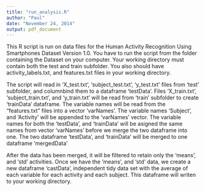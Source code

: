 ```yaml
---
title: "run_analysis.R"
author: "Paul"
date: "November 24, 2014"
output: pdf_document
---
```

This R script is run on data files for the Human Activity Recognition Using Smartphones Dataset
Version 1.0.
You have to run the script from the folder containing the Dataset on your computer.
Your working directory must contain both the test and train subfolder.
You also should have activity_labels.txt, and features.txt files in your working directory.

The script will read in 'X_test.txt', 'subject_test.txt', 'y_test.txt' files from 'test' subfolder, and columnbind them to a dataframe 'testData'.
Files 'X_train.txt', 'subject_train.txt', and 'y_train.txt' will be read from 'train' subfolder
to create 'trainData' dataframe.
The variable names will be read from the "features.txt" files into a vector 'varNames'.
The variable names 'Subject', and 'Activity' will be appended to the 'varNames' vector.
The variable names for both the 'testData', and 'trainData' will be asigned the same names from vector 'varNames' before we merge the two dataframe into one.
The two dataframe 'testData', and 'trainData' will be merged to one dataframe 'mergedData'

After the data has been merged, it will be filtered to retain only the 'means', and 'std' activities.
Once we have the 'means', and 'std' data, we create a new dataframe 'castData', independent tidy data set with the average of each variable for each activity and each subject.
This dataframe will writen to your working directory.





